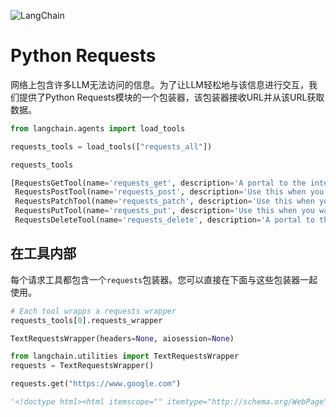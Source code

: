 

<Head>
  <script>
    {
      `(function() {
         var _hmt = _hmt || [];
(function() {
  var hm = document.createElement("script");
  hm.src = "https://hm.baidu.com/hm.js?e60fb290e204e04c5cb6f79b0ac1e697";
  var s = document.getElementsByTagName("script")[0]; 
  s.parentNode.insertBefore(hm, s);
})();
       })();`
    }
  </script>
</Head>

![LangChain](https://pica.zhimg.com/50/v2-56e8bbb52aa271012541c1fe1ceb11a2_r.gif)



Python Requests
=================


网络上包含许多LLM无法访问的信息。为了让LLM轻松地与该信息进行交互，我们提供了Python Requests模块的一个包装器，该包装器接收URL并从该URL获取数据。
```python
from langchain.agents import load_tools

requests_tools = load_tools(["requests_all"])

```

```python
requests_tools

```

```python
[RequestsGetTool(name='requests_get', description='A portal to the internet. Use this when you need to get specific content from a website. Input should be a  url (i.e. https://www.google.com). The output will be the text response of the GET request.', args_schema=None, return_direct=False, verbose=False, callbacks=None, callback_manager=None, requests_wrapper=TextRequestsWrapper(headers=None, aiosession=None)),
 RequestsPostTool(name='requests_post', description='Use this when you want to POST to a website.\n    Input should be a json string with two keys: "url" and "data".\n    The value of "url" should be a string, and the value of "data" should be a dictionary of \n    key-value pairs you want to POST to the url.\n    Be careful to always use double quotes for strings in the json string\n    The output will be the text response of the POST request.\n    ', args_schema=None, return_direct=False, verbose=False, callbacks=None, callback_manager=None, requests_wrapper=TextRequestsWrapper(headers=None, aiosession=None)),
 RequestsPatchTool(name='requests_patch', description='Use this when you want to PATCH to a website.\n    Input should be a json string with two keys: "url" and "data".\n    The value of "url" should be a string, and the value of "data" should be a dictionary of \n    key-value pairs you want to PATCH to the url.\n    Be careful to always use double quotes for strings in the json string\n    The output will be the text response of the PATCH request.\n    ', args_schema=None, return_direct=False, verbose=False, callbacks=None, callback_manager=None, requests_wrapper=TextRequestsWrapper(headers=None, aiosession=None)),
 RequestsPutTool(name='requests_put', description='Use this when you want to PUT to a website.\n    Input should be a json string with two keys: "url" and "data".\n    The value of "url" should be a string, and the value of "data" should be a dictionary of \n    key-value pairs you want to PUT to the url.\n    Be careful to always use double quotes for strings in the json string.\n    The output will be the text response of the PUT request.\n    ', args_schema=None, return_direct=False, verbose=False, callbacks=None, callback_manager=None, requests_wrapper=TextRequestsWrapper(headers=None, aiosession=None)),
 RequestsDeleteTool(name='requests_delete', description='A portal to the internet. Use this when you need to make a DELETE request to a URL. Input should be a specific url, and the output will be the text response of the DELETE request.', args_schema=None, return_direct=False, verbose=False, callbacks=None, callback_manager=None, requests_wrapper=TextRequestsWrapper(headers=None, aiosession=None))]

```

在工具内部
-------------------

每个请求工具都包含一个`requests`包装器。您可以直接在下面与这些包装器一起使用。

```python
# Each tool wrapps a requests wrapper
requests_tools[0].requests_wrapper

```

```python
TextRequestsWrapper(headers=None, aiosession=None)

```

```python
from langchain.utilities import TextRequestsWrapper
requests = TextRequestsWrapper()

```

```python
requests.get("https://www.google.com")

```

```python
'<!doctype html><html itemscope="" itemtype="http://schema.org/WebPage" lang="en"><head><meta content="Search the world\'s information, including webpages, images, videos and more. Google has many special features to help you find exactly what you\'re looking for." name="description"><meta content="noodp" name="robots"><meta content="text/html; charset=UTF-8" http-equiv="Content-Type"><meta content="/images/branding/googleg/1x/googleg_standard_color_128dp.png" itemprop="image"><title>Google</title><script nonce="MXrF0nnIBPkxBza4okrgPA">(function(){window.google={kEI:\'TA9QZOa5EdTakPIPuIad-Ac\',kEXPI:\'0,1359409,6059,206,4804,2316,383,246,5,1129120,1197768,626,380097,16111,28687,22431,1361,12319,17581,4997,13228,37471,7692,2891,3926,213,7615,606,50058,8228,17728,432,3,346,1244,1,16920,2648,4,1528,2304,29062,9871,3194,13658,2980,1457,16786,5803,2554,4094,7596,1,42154,2,14022,2373,342,23024,6699,31123,4568,6258,23418,1252,5835,14967,4333,4239,3245,445,2,2,1,26632,239,7916,7321,60,2,3,15965,872,7830,1796,10008,7,1922,9779,36154,6305,2007,17765,427,20136,14,82,2730,184,13600,3692,109,2412,1548,4308,3785,15175,3888,1515,3030,5628,478,4,9706,1804,7734,2738,1853,1032,9480,2995,576,1041,5648,3722,2058,3048,2130,2365,662,476,958,87,111,5807,2,975,1167,891,3580,1439,1128,7343,426,249,517,95,1102,14,696,1270,750,400,2208,274,2776,164,89,119,204,139,129,1710,2505,320,3,631,439,2,300,1645,172,1783,784,169,642,329,401,50,479,614,238,757,535,717,102,2,739,738,44,232,22,442,961,45,214,383,567,500,487,151,120,256,253,179,673,2,102,2,10,535,123,135,1685,5206695,190,2,20,50,198,5994221,2804424,3311,141,795,19735,1,1,346,5008,7,13,10,24,31,2,39,1,5,1,16,7,2,41,247,4,9,7,9,15,4,4,121,24,23944834,4042142,1964,16672,2894,6250,15739,1726,647,409,837,1411438,146986,23612960,7,84,93,33,101,816,57,532,163,1,441,86,1,951,73,31,2,345,178,243,472,2,148,962,455,167,178,29,702,1856,288,292,805,93,137,68,416,177,292,399,55,95,2566\',kBL:\'hw1A\',kOPI:89978449};google.sn=\'webhp\';google.kHL=\'en\';})();(function(){\nvar h=this||self;function l(){return void 0!==window.google&&void 0!==window.google.kOPI&&0!==window.google.kOPI?window.google.kOPI:null};var m,n=[];function p(a){for(var b;a&&(!a.getAttribute||!(b=a.getAttribute("eid")));)a=a.parentNode;return b||m}function q(a){for(var b=null;a&&(!a.getAttribute||!(b=a.getAttribute("leid")));)a=a.parentNode;return b}function r(a){/^http:/i.test(a)&&"https:"===window.location.protocol&&(google.ml&&google.ml(Error("a"),!1,{src:a,glmm:1}),a="");return a}\nfunction t(a,b,c,d,k){var e="";-1===b.search("&ei=")&&(e="&ei="+p(d),-1===b.search("&lei=")&&(d=q(d))&&(e+="&lei="+d));d="";var g=-1===b.search("&cshid=")&&"slh"!==a,f=[];f.push(["zx",Date.now().toString()]);h._cshid&&g&&f.push(["cshid",h._cshid]);c=c();null!=c&&f.push(["opi",c.toString()]);for(c=0;c<f.length;c++){if(0===c||0<c)d+="&";d+=f[c][0]+"="+f[c][1]}return"/"+(k||"gen_204")+"?atyp=i&ct="+String(a)+"&cad="+(b+e+d)};m=google.kEI;google.getEI=p;google.getLEI=q;google.ml=function(){return null};google.log=function(a,b,c,d,k,e){e=void 0===e?l:e;c||(c=t(a,b,e,d,k));if(c=r(c)){a=new Image;var g=n.length;n[g]=a;a.onerror=a.onload=a.onabort=function(){delete n[g]};a.src=c}};google.logUrl=function(a,b){b=void 0===b?l:b;return t("",a,b)};}).call(this);(function(){google.y={};google.sy=[];google.x=function(a,b){if(a)var c=a.id;else{do c=Math.random();while(google.y[c])}google.y[c]=[a,b];return!1};google.sx=function(a){google.sy.push(a)};google.lm=[];google.plm=function(a){google.lm.push.apply(google.lm,a)};google.lq=[];google.load=function(a,b,c){google.lq.push([[a],b,c])};google.loadAll=function(a,b){google.lq.push([a,b])};google.bx=!1;google.lx=function(){};}).call(this);google.f={};(function(){\ndocument.documentElement.addEventListener("submit",function(b){var a;if(a=b.target){var c=a.getAttribute("data-submitfalse");a="1"===c||"q"===c&&!a.elements.q.value?!0:!1}else a=!1;a&&(b.preventDefault(),b.stopPropagation())},!0);document.documentElement.addEventListener("click",function(b){var a;a:{for(a=b.target;a&&a!==document.documentElement;a=a.parentElement)if("A"===a.tagName){a="1"===a.getAttribute("data-nohref");break a}a=!1}a&&b.preventDefault()},!0);}).call(this);</script><style>#gbar,#guser{font-size:13px;padding-top:1px !important;}#gbar{height:22px}#guser{padding-bottom:7px !important;text-align:right}.gbh,.gbd{border-top:1px solid #c9d7f1;font-size:1px}.gbh{height:0;position:absolute;top:24px;width:100%}@media all{.gb1{height:22px;margin-right:.5em;vertical-align:top}#gbar{float:left}}a.gb1,a.gb4{text-decoration:underline !important}a.gb1,a.gb4{color:#00c !important}.gbi .gb4{color:#dd8e27 !important}.gbf .gb4{color:#900 !important}\n</style><style>body,td,a,p,.h{font-family:arial,sans-serif}body{margin:0;overflow-y:scroll}#gog{padding:3px 8px 0}td{line-height:.8em}.gac_m td{line-height:17px}form{margin-bottom:20px}.h{color:#1558d6}em{font-weight:bold;font-style:normal}.lst{height:25px;width:496px}.gsfi,.lst{font:18px arial,sans-serif}.gsfs{font:17px arial,sans-serif}.ds{display:inline-box;display:inline-block;margin:3px 0 4px;margin-left:4px}input{font-family:inherit}body{background:#fff;color:#000}a{color:#4b11a8;text-decoration:none}a:hover,a:active{text-decoration:underline}.fl a{color:#1558d6}a:visited{color:#4b11a8}.sblc{padding-top:5px}.sblc a{display:block;margin:2px 0;margin-left:13px;font-size:11px}.lsbb{background:#f8f9fa;border:solid 1px;border-color:#dadce0 #70757a #70757a #dadce0;height:30px}.lsbb{display:block}#WqQANb a{display:inline-block;margin:0 12px}.lsb{background:url(/images/nav_logo229.png) 0 -261px repeat-x;border:none;color:#000;cursor:pointer;height:30px;margin:0;outline:0;font:15px arial,sans-serif;vertical-align:top}.lsb:active{background:#dadce0}.lst:focus{outline:none}</style><script nonce="MXrF0nnIBPkxBza4okrgPA">(function(){window.google.erd={jsr:1,bv:1785,de:true};\nvar h=this||self;var k,l=null!=(k=h.mei)?k:1,n,p=null!=(n=h.sdo)?n:!0,q=0,r,t=google.erd,v=t.jsr;google.ml=function(a,b,d,m,e){e=void 0===e?2:e;b&&(r=a&&a.message);if(google.dl)return google.dl(a,e,d),null;if(0>v){window.console&&console.error(a,d);if(-2===v)throw a;b=!1}else b=!a||!a.message||"Error loading script"===a.message||q>=l&&!m?!1:!0;if(!b)return null;q++;d=d||{};b=encodeURIComponent;var c="/gen_204?atyp=i&ei="+b(google.kEI);google.kEXPI&&(c+="&jexpid="+b(google.kEXPI));c+="&srcpg="+b(google.sn)+"&jsr="+b(t.jsr)+"&bver="+b(t.bv);var f=a.lineNumber;void 0!==f&&(c+="&line="+f);var g=\na.fileName;g&&(0<g.indexOf("-extension:/")&&(e=3),c+="&script="+b(g),f&&g===window.location.href&&(f=document.documentElement.outerHTML.split("\\n")[f],c+="&cad="+b(f?f.substring(0,300):"No script found.")));c+="&jsel="+e;for(var u in d)c+="&",c+=b(u),c+="=",c+=b(d[u]);c=c+"&emsg="+b(a.name+": "+a.message);c=c+"&jsst="+b(a.stack||"N/A");12288<=c.length&&(c=c.substr(0,12288));a=c;m||google.log(0,"",a);return a};window.onerror=function(a,b,d,m,e){r!==a&&(a=e instanceof Error?e:Error(a),void 0===d||"lineNumber"in a||(a.lineNumber=d),void 0===b||"fileName"in a||(a.fileName=b),google.ml(a,!1,void 0,!1,"SyntaxError"===a.name||"SyntaxError"===a.message.substring(0,11)||-1!==a.message.indexOf("Script error")?3:0));r=null;p&&q>=l&&(window.onerror=null)};})();</script></head><body bgcolor="#fff"><script nonce="MXrF0nnIBPkxBza4okrgPA">(function(){var src=\'/images/nav_logo229.png\';var iesg=false;document.body.onload = function(){window.n && window.n();if (document.images){new Image().src=src;}\nif (!iesg){document.f&&document.f.q.focus();document.gbqf&&document.gbqf.q.focus();}\n}\n})();</script><div id="mngb"><div id=gbar><nobr><b class=gb1>Search</b> <a class=gb1 href="https://www.google.com/imghp?hl=en&tab=wi">Images</a> <a class=gb1 href="https://maps.google.com/maps?hl=en&tab=wl">Maps</a> <a class=gb1 href="https://play.google.com/?hl=en&tab=w8">Play</a> <a class=gb1 href="https://www.youtube.com/?tab=w1">YouTube</a> <a class=gb1 href="https://news.google.com/?tab=wn">News</a> <a class=gb1 href="https://mail.google.com/mail/?tab=wm">Gmail</a> <a class=gb1 href="https://drive.google.com/?tab=wo">Drive</a> <a class=gb1 style="text-decoration:none" href="https://www.google.com/intl/en/about/products?tab=wh"><u>More</u> &raquo;</a></nobr></div><div id=guser width=100%><nobr><span id=gbn class=gbi></span><span id=gbf class=gbf></span><span id=gbe></span><a href="https://www.google.com/history/optout?hl=en" class=gb4>Web History</a> | <a  href="/preferences?hl=en" class=gb4>Settings</a> | <a target=_top id=gb_70 href="https://accounts.google.com/ServiceLogin?hl=en&passive=true&continue=https://www.google.com/&ec=GAZAAQ" class=gb4>Sign in</a></nobr></div><div class=gbh style=left:0></div><div class=gbh style=right:0></div></div><center><br clear="all" id="lgpd"><div id="lga"><img alt="Google" height="92" src="/images/branding/googlelogo/1x/googlelogo_white_background_color_272x92dp.png" style="padding:28px 0 14px" width="272" id="hplogo"><br><br></div><form action="/search" name="f"><table cellpadding="0" cellspacing="0"><tr valign="top"><td width="25%">&nbsp;</td><td align="center" nowrap=""><input name="ie" value="ISO-8859-1" type="hidden"><input value="en" name="hl" type="hidden"><input name="source" type="hidden" value="hp"><input name="biw" type="hidden"><input name="bih" type="hidden"><div class="ds" style="height:32px;margin:4px 0"><input class="lst" style="margin:0;padding:5px 8px 0 6px;vertical-align:top;color:#000" autocomplete="off" value="" title="Google Search" maxlength="2048" name="q" size="57"></div><br style="line-height:0"><span class="ds"><span class="lsbb"><input class="lsb" value="Google Search" name="btnG" type="submit"></span></span><span class="ds"><span class="lsbb"><input class="lsb" id="tsuid_1" value="I\'m Feeling Lucky" name="btnI" type="submit"><script nonce="MXrF0nnIBPkxBza4okrgPA">(function(){var id=\'tsuid_1\';document.getElementById(id).onclick = function(){if (this.form.q.value){this.checked = 1;if (this.form.iflsig)this.form.iflsig.disabled = false;}\nelse top.location=\'/doodles/\';};})();</script><input value="AOEireoAAAAAZFAdXGKCXWBK5dlWxPhh8hNPQz1s9YT6" name="iflsig" type="hidden"></span></span></td><td class="fl sblc" align="left" nowrap="" width="25%"><a href="/advanced_search?hl=en&amp;authuser=0">Advanced search</a></td></tr></table><input id="gbv" name="gbv" type="hidden" value="1"><script nonce="MXrF0nnIBPkxBza4okrgPA">(function(){var a,b="1";if(document&&document.getElementById)if("undefined"!=typeof XMLHttpRequest)b="2";else if("undefined"!=typeof ActiveXObject){var c,d,e=["MSXML2.XMLHTTP.6.0","MSXML2.XMLHTTP.3.0","MSXML2.XMLHTTP","Microsoft.XMLHTTP"];for(c=0;d=e[c++];)try{new ActiveXObject(d),b="2"}catch(h){}}a=b;if("2"==a&&-1==location.search.indexOf("&gbv=2")){var f=google.gbvu,g=document.getElementById("gbv");g&&(g.value=a);f&&window.setTimeout(function(){location.href=f},0)};}).call(this);</script></form><div id="gac_scont"></div><div style="font-size:83%;min-height:3.5em"><br><div id="prm"><style>.szppmdbYutt__middle-slot-promo{font-size:small;margin-bottom:32px}.szppmdbYutt__middle-slot-promo a.ZIeIlb{display:inline-block;text-decoration:none}.szppmdbYutt__middle-slot-promo img{border:none;margin-right:5px;vertical-align:middle}</style><div class="szppmdbYutt__middle-slot-promo" data-ved="0ahUKEwjmj7fr6dT-AhVULUQIHThDB38QnIcBCAQ"><a class="NKcBbd" href="https://www.google.com/url?q=https://blog.google/outreach-initiatives/diversity/asian-pacific-american-heritage-month-2023/%3Futm_source%3Dhpp%26utm_medium%3Downed%26utm_campaign%3Dapahm&amp;source=hpp&amp;id=19035152&amp;ct=3&amp;usg=AOvVaw1zrN82vzhoWl4hz1zZ4gLp&amp;sa=X&amp;ved=0ahUKEwjmj7fr6dT-AhVULUQIHThDB38Q8IcBCAU" rel="nofollow">Celebrate Asian Pacific American Heritage Month with Google</a></div></div></div><span id="footer"><div style="font-size:10pt"><div style="margin:19px auto;text-align:center" id="WqQANb"><a href="/intl/en/ads/">Advertising</a><a href="/services/">Business Solutions</a><a href="/intl/en/about">About Google</a></div></div><p style="font-size:8pt;color:#70757a">&copy; 2023 - <a href="/intl/en/policies/privacy/">Privacy</a> - <a href="/intl/en/policies/terms/">Terms</a></p></span></center><script nonce="MXrF0nnIBPkxBza4okrgPA">(function(){window.google.cdo={height:757,width:1440};(function(){var a=window.innerWidth,b=window.innerHeight;if(!a||!b){var c=window.document,d="CSS1Compat"==c.compatMode?c.documentElement:c.body;a=d.clientWidth;b=d.clientHeight}a&&b&&(a!=google.cdo.width||b!=google.cdo.height)&&google.log("","","/client_204?&atyp=i&biw="+a+"&bih="+b+"&ei="+google.kEI);}).call(this);})();</script> <script nonce="MXrF0nnIBPkxBza4okrgPA">(function(){google.xjs={ck:\'xjs.hp.vUsZk7fd8do.L.X.O\',cs:\'ACT90oF8ktm8JGoaZ23megDhHoJku7YaGw\',excm:[]};})();</script>  <script nonce="MXrF0nnIBPkxBza4okrgPA">(function(){var u=\'/xjs/_/js/k\\x3dxjs.hp.en.q0lHXBfs9JY.O/am\\x3dAAAA6AQAUABgAQ/d\\x3d1/ed\\x3d1/rs\\x3dACT90oE3ek6-fjkab6CsTH0wUEUUPhnExg/m\\x3dsb_he,d\';var amd=0;\nvar e=this||self,f=function(c){return c};var h;var n=function(c,g){this.g=g===l?c:""};n.prototype.toString=function(){return this.g+""};var l={};\nfunction p(){var c=u,g=function(){};google.lx=google.stvsc?g:function(){google.timers&&google.timers.load&&google.tick&&google.tick("load","xjsls");var a=document;var b="SCRIPT";"application/xhtml+xml"===a.contentType&&(b=b.toLowerCase());b=a.createElement(b);a=null===c?"null":void 0===c?"undefined":c;if(void 0===h){var d=null;var m=e.trustedTypes;if(m&&m.createPolicy){try{d=m.createPolicy("goog#html",{createHTML:f,createScript:f,createScriptURL:f})}catch(r){e.console&&e.console.error(r.message)}h=\nd}else h=d}a=(d=h)?d.createScriptURL(a):a;a=new n(a,l);b.src=a instanceof n&&a.constructor===n?a.g:"type_error:TrustedResourceUrl";var k,q;(k=(a=null==(q=(k=(b.ownerDocument&&b.ownerDocument.defaultView||window).document).querySelector)?void 0:q.call(k,"script[nonce]"))?a.nonce||a.getAttribute("nonce")||"":"")&&b.setAttribute("nonce",k);document.body.appendChild(b);google.psa=!0;google.lx=g};google.bx||google.lx()};google.xjsu=u;e._F_jsUrl=u;setTimeout(function(){0<amd?google.caft(function(){return p()},amd):p()},0);})();window._ = window._ || {};window._DumpException = _._DumpException = function(e){throw e;};window._s = window._s || {};_s._DumpException = _._DumpException;window._qs = window._qs || {};_qs._DumpException = _._DumpException;function _F_installCss(c){}\n(function(){google.jl={blt:\'none\',chnk:0,dw:false,dwu:true,emtn:0,end:0,ico:false,ikb:0,ine:false,injs:\'none\',injt:0,injth:0,injv2:false,lls:\'default\',pdt:0,rep:0,snet:true,strt:0,ubm:false,uwp:true};})();(function(){var pmc=\'{\\x22d\\x22:{},\\x22sb_he\\x22:{\\x22agen\\x22:true,\\x22cgen\\x22:true,\\x22client\\x22:\\x22heirloom-hp\\x22,\\x22dh\\x22:true,\\x22ds\\x22:\\x22\\x22,\\x22fl\\x22:true,\\x22host\\x22:\\x22google.com\\x22,\\x22jsonp\\x22:true,\\x22msgs\\x22:{\\x22cibl\\x22:\\x22Clear Search\\x22,\\x22dym\\x22:\\x22Did you mean:\\x22,\\x22lcky\\x22:\\x22I\\\\u0026#39;m Feeling Lucky\\x22,\\x22lml\\x22:\\x22Learn more\\x22,\\x22psrc\\x22:\\x22This search was removed from your \\\\u003Ca href\\x3d\\\\\\x22/history\\\\\\x22\\\\u003EWeb History\\\\u003C/a\\\\u003E\\x22,\\x22psrl\\x22:\\x22Remove\\x22,\\x22sbit\\x22:\\x22Search by image\\x22,\\x22srch\\x22:\\x22Google Search\\x22},\\x22ovr\\x22:{},\\x22pq\\x22:\\x22\\x22,\\x22rfs\\x22:[],\\x22sbas\\x22:\\x220 3px 8px 0 rgba(0,0,0,0.2),0 0 0 1px rgba(0,0,0,0.08)\\x22,\\x22stok\\x22:\\x22C3TIBpTor6RHJfEIn2nbidnhv50\\x22}}\';google.pmc=JSON.parse(pmc);})();</script>       </body></html>'

```

